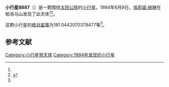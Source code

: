 {{Infobox planet
| bgcolour = #FFFFC0
| name = 8887 Scheeres
| symbol = 
| image = 
| caption = 
| discovery = yes
| discovery_ref = 
| discoverer = [[埃莉諾·赫琳|埃莉諾·赫琳]]
| discovery_site = [[帕洛马山|帕洛马山]] 
| discovered = 1994年6月9日
| designations = yes
| mp_name = 
| named_after = 
| alt_names = 
| mp_category = [[主带小行星|主带小行星]]
| orbit_ref = <ref name="a">[http://ssd.jpl.nasa.gov/sbdb.cgi?sstr=8887 8887 Scheeres] {{Wayback|url=http://ssd.jpl.nasa.gov/sbdb.cgi?sstr=8887 |date=20140925140837 }}，小行星數據庫瀏覽器（JPL Small-Body Database Browser）－[[美国国家航空航天局|美国国家航空航天局]]喷气推进实验室</ref>
| epoch = 2456400.5 (2013年4月18日更新)
| aphelion = {{convert|2.895263549800111|AU|km|3|abbr=on|lk=out}}
| perihelion = {{convert|2.23268843403043|AU|km|3|abbr=on}}
| semimajor = {{convert|2.56397599191527|AU|km|3|abbr=on}}
| eccentricity = 0.129208526
| period = 1499.579029 [[日|日]]<br />4.11[[儒略年|儒略年]]
| avg_speed = 
| inclination = 15.89518311777842
| asc_node = 128.8593815599862
| mean_anomaly = 
| arg_peri = 181.0442070379477
| satellites = 
| physical_characteristics = yes
| dimensions = 
| mass = 
| density = 
| surface_grav = 
| escape_velocity = 
| sidereal_day = 
| axial_tilt = 
| pole_ecliptic_lat = 
| pole_ecliptic_lon = 
| albedo = 
| temperatures= 
| temp_name1 = 
| mean_temp_1 = 
| max_temp_1 = 
| temp_name2 = 
| max_temp_2 = 
| spectral_type = 
| abs_magnitude = 181.0442070379477
}}

'''小行星8887'''（{{lang-en|8887 Scheeres}}）是一颗围绕[[太阳|太阳]][[公转|公转]]的[[小行星|小行星]]。1994年6月9日，[[埃莉諾·赫琳|埃莉諾·赫琳]]在帕洛马山发现了此天体<ref name="a" /><ref>{{cite news|title=小行星列表|url=http://cfa-www.harvard.edu/iau/lists/NumberedMPs.txt|accessdate=2013-07-08|newspaper=哈佛大学|archive-date=2008-05-17|archive-url=https://web.archive.org/web/20080517010638/http://cfa-www.harvard.edu/iau/lists/NumberedMPs.txt|dead-url=no}}</ref>。

这颗小行星的[[绝对星等|绝对星等]]为181.0442070379477等<ref name="a" />。

==参考文献==
{{reflist}}
{{Minor Planet Number|[[小行星8886|小行星8886]]|[[小行星8888|小行星8888]]}}

{{小天体}}

[[Category:小行星带天体|Category:小行星带天体]]
[[Category:1994年发现的小行星|Category:1994年发现的小行星]]

{{asteroid-stub}}